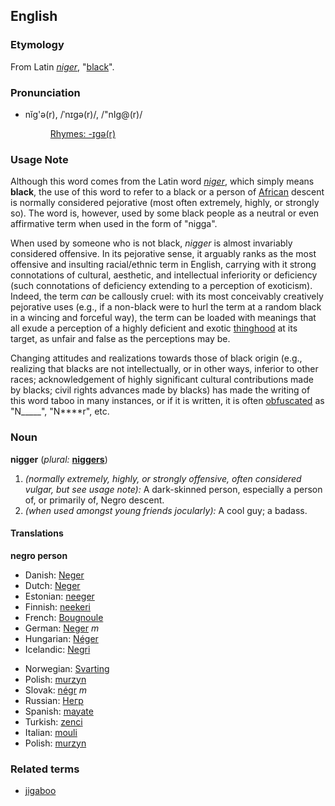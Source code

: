 ==English==

===Etymology===
From Latin ''[[niger]]'', "[[black]]".

===Pronunciation===
*nĭg'ə(r), /ˈnɪɡə(r)/, /"nIg@(r)/
*:[[Rhymes:English:-ɪɡə(r)|Rhymes: -ɪɡə(r)]]

===Usage Note===
Although this word comes from the Latin word ''[[niger]]'', which simply means '''black''', the use of this word to refer to a black or a person of [[African]] descent is normally considered pejorative (most often extremely, highly, or strongly so).  The word is, however, used by some black people as a neutral or even affirmative term when used in the form of "nigga".

When used by someone who is not black, ''nigger'' is almost invariably considered offensive.  In its pejorative sense, it arguably ranks as the most offensive and insulting racial/ethnic term in English, carrying with it strong connotations of cultural, aesthetic, and intellectual inferiority or deficiency (such connotations of deficiency extending to a perception of exoticism).  Indeed, the term ''can'' be callously cruel: with its most conceivably creatively pejorative uses (e.g., if a non-black were to hurl the term at a random black in a wincing and forceful way), the term can be loaded with meanings that all exude a perception of a highly deficient and exotic [[thinghood]] at its target, as unfair and false as the perceptions may be.

Changing attitudes and realizations towards those of black origin (e.g., realizing that blacks are not intellectually, or in other ways, inferior to other races; acknowledgement of highly significant cultural contributions made by blacks; civil rights advances made by blacks) has made the writing of this word taboo in many instances, or if it is written, it is often [[obfuscate|obfuscated]] as "N_____", "N****r", etc.

===Noun===
'''nigger'''  (''plural:'' '''[[niggers]]''')
# ''(normally extremely, highly, or strongly offensive, often considered vulgar, but see usage note):'' A dark-skinned person, especially a person of, or primarily of, Negro descent.
# ''(when used amongst young friends jocularly):'' A cool guy; a badass.

====Translations====
'''negro person'''
{{top}}
*Danish: [[Neger]]
*Dutch: [[Neger]]
*Estonian: [[neeger]]
*Finnish: [[neekeri]]
*French: [[Bougnoule]]
*German: [[Neger]] ''m''
*Hungarian: [[Néger]]
*Icelandic: [[Negri]]
{{mid}}
*Norwegian: [[Svarting]]
*Polish: [[murzyn]]
*Slovak: [[négr]] ''m''
*Russian: [[Негр]]
*Spanish: [[mayate]]
*Turkish: [[zenci]]
*Italian:  [[mouli]]
*Polish: [[murzyn]]
{{bottom}}

=== Related terms ===
*[[jigaboo]]